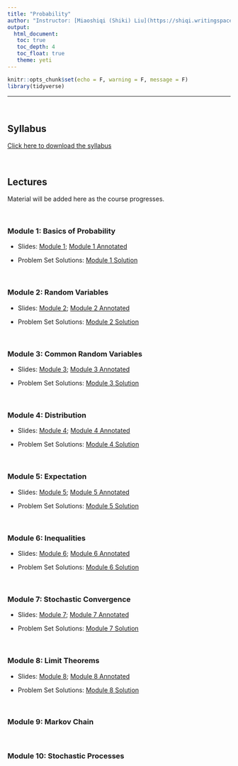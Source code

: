 ```yaml
---
title: "Probability"
author: "Instructor: [Miaoshiqi (Shiki) Liu](https://shiqi.writingspace.cc)"
output: 
  html_document:
   toc: true
   toc_depth: 4
   toc_float: true
   theme: yeti
---
```


```r
knitr::opts_chunk$set(echo = F, warning = F, message = F)
library(tidyverse)
```


---

<br>

## Syllabus

[Click here to download the syllabus](Probability/Syllabus/Bootcamp_Probability_Syllabus.pdf)

<br>

## Lectures

Material will be added here as the course progresses.

<!-- <br> -->

<!-- ### Module 1: Basics of Probability -->

<br>

### Module 1: Basics of Probability

- Slides: [Module 1](Probability/Slides/Summer_Bootcamp_Module_1_with_effects.pdf); [Module 1 Annotated](Probability/Slides/Module_1_annotated.pdf) 

- Problem Set Solutions: [Module 1 Solution](Probability/Solutions/Module_1_Solutions.pdf) 


<!-- ### Module 2: Random Variables -->

<br>

### Module 2: Random Variables

- Slides: [Module 2](Probability/Slides/Summer_Bootcamp_Module_2_with_effects.pdf); [Module 2 Annotated](Probability/Slides/Module_2_annotated.pdf) 

- Problem Set Solutions: [Module 2 Solution](Probability/Solutions/Module_2_Solutions.pdf) 



<!-- ### Module 3: Common Random Variables -->
<br>

### Module 3: Common Random Variables

- Slides: [Module 3](Probability/Slides/Summer_Bootcamp_Module_3_with_effects.pdf); [Module 3 Annotated](Probability/Slides/Module_3_annotated.pdf) 

- Problem Set Solutions: [Module 3 Solution](Probability/Solutions/Module_3_Solutions.pdf) 


<!-- ### Module 4: Distribution -->
<br>

### Module 4: Distribution

- Slides: [Module 4](Probability/Slides/Summer_Bootcamp_Module_4_with_effects.pdf); [Module 4 Annotated](Probability/Slides/Module_4_annotated.pdf) 

- Problem Set Solutions: [Module 4 Solution](Probability/Solutions/Module_4_Solutions.pdf) 

<!-- ### Module 5: Expectation -->

<br>

### Module 5: Expectation

- Slides: [Module 5](Probability/Slides/Summer_Bootcamp_Module_5_with_effects.pdf); [Module 5 Annotated](Probability/Slides/Module_5_annotated.pdf) 

- Problem Set Solutions: [Module 5 Solution](Probability/Solutions/Module_5_Solutions.pdf) 


<!-- ### Module 6: Inequalities -->

<br>

### Module 6: Inequalities

- Slides: [Module 6](Probability/Slides/Summer_Bootcamp_Module_6_with_effects.pdf); [Module 6 Annotated](Probability/Slides/Module_6_annotated.pdf) 

- Problem Set Solutions: [Module 6 Solution](Probability/Solutions/Module_6_Solutions.pdf) 


<!-- ### Module 7: Stochastic Convergence -->


<br>

### Module 7: Stochastic Convergence

- Slides: [Module 7](Probability/Slides/Summer_Bootcamp_Module_7_with_effects.pdf); [Module 7 Annotated](Probability/Slides/Module_7_annotated.pdf) 

- Problem Set Solutions: [Module 7 Solution](Probability/Solutions/Module_7_Solutions.pdf) 

<!-- ### Module 8: Limit Theorems -->

<br>

### Module 8: Limit Theorems

- Slides: [Module 8](Probability/Slides/Summer_Bootcamp_Module_8_with_effects.pdf); [Module 8 Annotated](Probability/Slides/Module_8_annotated.pdf) 

- Problem Set Solutions: [Module 8 Solution](Probability/Solutions/Module_8_Solutions.pdf) 


<!-- ### Module 9: Markov Chain -->

<br>

### Module 9: Markov Chain


<!-- ### Module 10: Stochastic Processes -->

<br>

### Module 10: Stochastic Processes



